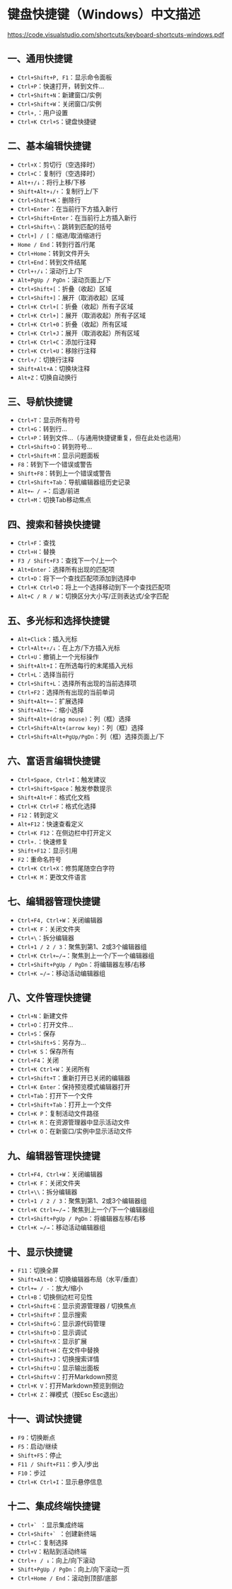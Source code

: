 # 键盘快捷键（Windows）中文描述
https://code.visualstudio.com/shortcuts/keyboard-shortcuts-windows.pdf
## 一、通用快捷键

- `Ctrl+Shift+P, F1`：显示命令面板
- `Ctrl+P`：快速打开，转到文件...
- `Ctrl+Shift+N`：新建窗口/实例
- `Ctrl+Shift+W`：关闭窗口/实例
- `Ctrl+,`：用户设置
- `Ctrl+K Ctrl+S`：键盘快捷键

## 二、基本编辑快捷键

- `Ctrl+X`：剪切行（空选择时）
- `Ctrl+C`：复制行（空选择时）
- `Alt+↑/↓`：将行上移/下移
- `Shift+Alt+↓/↑`：复制行上/下
- `Ctrl+Shift+K`：删除行
- `Ctrl+Enter`：在当前行下方插入新行
- `Ctrl+Shift+Enter`：在当前行上方插入新行
- `Ctrl+Shift+\`：跳转到匹配的括号
- `Ctrl+] / [`：缩进/取消缩进行
- `Home / End`：转到行首/行尾
- `Ctrl+Home`：转到文件开头
- `Ctrl+End`：转到文件结尾
- `Ctrl+↑/↓`：滚动行上/下
- `Alt+PgUp / PgDn`：滚动页面上/下
- `Ctrl+Shift+[`：折叠（收起）区域
- `Ctrl+Shift+]`：展开（取消收起）区域
- `Ctrl+K Ctrl+[`：折叠（收起）所有子区域
- `Ctrl+K Ctrl+]`：展开（取消收起）所有子区域
- `Ctrl+K Ctrl+0`：折叠（收起）所有区域
- `Ctrl+K Ctrl+J`：展开（取消收起）所有区域
- `Ctrl+K Ctrl+C`：添加行注释
- `Ctrl+K Ctrl+U`：移除行注释
- `Ctrl+/`：切换行注释
- `Shift+Alt+A`：切换块注释
- `Alt+Z`：切换自动换行

## 三、导航快捷键

- `Ctrl+T`：显示所有符号
- `Ctrl+G`：转到行...
- `Ctrl+P`：转到文件...（与通用快捷键重复，但在此处也适用）
- `Ctrl+Shift+O`：转到符号...
- `Ctrl+Shift+M`：显示问题面板
- `F8`：转到下一个错误或警告
- `Shift+F8`：转到上一个错误或警告
- `Ctrl+Shift+Tab`：导航编辑器组历史记录
- `Alt+← / →`：后退/前进
- `Ctrl+M`：切换Tab移动焦点

## 四、搜索和替换快捷键

- `Ctrl+F`：查找
- `Ctrl+H`：替换
- `F3 / Shift+F3`：查找下一个/上一个
- `Alt+Enter`：选择所有出现的匹配项
- `Ctrl+D`：将下一个查找匹配项添加到选择中
- `Ctrl+K Ctrl+D`：将上一个选择移动到下一个查找匹配项
- `Alt+C / R / W`：切换区分大小写/正则表达式/全字匹配

## 五、多光标和选择快捷键

- `Alt+Click`：插入光标
- `Ctrl+Alt+↑/↓`：在上方/下方插入光标
- `Ctrl+U`：撤销上一个光标操作
- `Shift+Alt+I`：在所选每行的末尾插入光标
- `Ctrl+L`：选择当前行
- `Ctrl+Shift+L`：选择所有出现的当前选择项
- `Ctrl+F2`：选择所有出现的当前单词
- `Shift+Alt+→`：扩展选择
- `Shift+Alt+←`：缩小选择
- `Shift+Alt+(drag mouse)`：列（框）选择
- `Ctrl+Shift+Alt+(arrow key)`：列（框）选择
- `Ctrl+Shift+Alt+PgUp/PgDn`：列（框）选择页面上/下

## 六、富语言编辑快捷键

- `Ctrl+Space, Ctrl+I`：触发建议
- `Ctrl+Shift+Space`：触发参数提示
- `Shift+Alt+F`：格式化文档
- `Ctrl+K Ctrl+F`：格式化选择
- `F12`：转到定义
- `Alt+F12`：快速查看定义
- `Ctrl+K F12`：在侧边栏中打开定义
- `Ctrl+.`：快速修复
- `Shift+F12`：显示引用
- `F2`：重命名符号
- `Ctrl+K Ctrl+X`：修剪尾随空白字符
- `Ctrl+K M`：更改文件语言

## 七、编辑器管理快捷键

- `Ctrl+F4, Ctrl+W`：关闭编辑器
- `Ctrl+K F`：关闭文件夹
- `Ctrl+\`：拆分编辑器
- `Ctrl+1 / 2 / 3`：聚焦到第1、2或3个编辑器组
- `Ctrl+K Ctrl+←/→`：聚焦到上一个/下一个编辑器组
- `Ctrl+Shift+PgUp / PgDn`：将编辑器左移/右移
- `Ctrl+K ←/→`：移动活动编辑器组

## 八、文件管理快捷键

- `Ctrl+N`：新建文件
- `Ctrl+O`：打开文件...
- `Ctrl+S`：保存
- `Ctrl+Shift+S`：另存为...
- `Ctrl+K S`：保存所有
- `Ctrl+F4`：关闭
- `Ctrl+K Ctrl+W`：关闭所有
- `Ctrl+Shift+T`：重新打开已关闭的编辑器
- `Ctrl+K Enter`：保持预览模式编辑器打开
- `Ctrl+Tab`：打开下一个文件
- `Ctrl+Shift+Tab`：打开上一个文件
- `Ctrl+K P`：复制活动文件路径
- `Ctrl+K R`：在资源管理器中显示活动文件
- `Ctrl+K O`：在新窗口/实例中显示活动文件

## 九、编辑器管理快捷键

- `Ctrl+F4, Ctrl+W`：关闭编辑器
- `Ctrl+K F`：关闭文件夹
- `Ctrl+\\`：拆分编辑器
- `Ctrl+1 / 2 / 3`：聚焦到第1、2或3个编辑器组
- `Ctrl+K Ctrl+←/→`：聚焦到上一个/下一个编辑器组
- `Ctrl+Shift+PgUp / PgDn`：将编辑器左移/右移
- `Ctrl+K ←/→`：移动活动编辑器组

## 十、显示快捷键

- `F11`：切换全屏
- `Shift+Alt+0`：切换编辑器布局（水平/垂直）
- `Ctrl+= / -`：放大/缩小
- `Ctrl+B`：切换侧边栏可见性
- `Ctrl+Shift+E`：显示资源管理器 / 切换焦点
- `Ctrl+Shift+F`：显示搜索
- `Ctrl+Shift+G`：显示源代码管理
- `Ctrl+Shift+D`：显示调试
- `Ctrl+Shift+X`：显示扩展
- `Ctrl+Shift+H`：在文件中替换
- `Ctrl+Shift+J`：切换搜索详情
- `Ctrl+Shift+U`：显示输出面板
- `Ctrl+Shift+V`：打开Markdown预览
- `Ctrl+K V`：打开Markdown预览到侧边
- `Ctrl+K Z`：禅模式（按Esc Esc退出）

## 十一、调试快捷键

- `F9`：切换断点
- `F5`：启动/继续
- `Shift+F5`：停止
- `F11 / Shift+F11`：步入/步出
- `F10`：步过
- `Ctrl+K Ctrl+I`：显示悬停信息

## 十二、集成终端快捷键

- ``Ctrl+` ``：显示集成终端
- ``Ctrl+Shift+` ``：创建新终端
- `Ctrl+C`：复制选择
- `Ctrl+V`：粘贴到活动终端
- `Ctrl+↑ / ↓`：向上/向下滚动
- `Shift+PgUp / PgDn`：向上/向下滚动一页
- `Ctrl+Home / End`：滚动到顶部/底部

